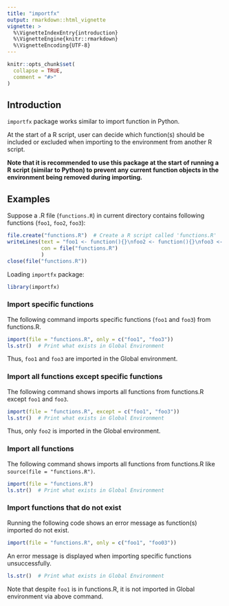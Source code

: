 ```yaml
---
title: "importfx"
output: rmarkdown::html_vignette
vignette: >
  %\VignetteIndexEntry{introduction}
  %\VignetteEngine{knitr::rmarkdown}
  %\VignetteEncoding{UTF-8}
---
```


```r
knitr::opts_chunk$set(
  collapse = TRUE,
  comment = "#>"
)
```

## **Introduction**

`importfx` package works similar to import function in Python.

At the start of a R script, user can decide which function(s) should be included or excluded when importing to the environment from another R script.

**Note that it is recommended to use this package at the start of running a R script (similar to Python) to prevent any current function objects in the environment being removed during importing.**

## **Examples**

Suppose a .R file (`functions.R`) in current directory contains following functions (`foo1`, `foo2`, `foo3`):

```r
file.create("functions.R")  # Create a R script called 'functions.R'
writeLines(text = "foo1 <- function(){}\nfoo2 <- function(){}\nfoo3 <- function(){}", 
           con = file("functions.R")
           )
close(file("functions.R"))
```

Loading `importfx` package:

```r
library(importfx)
```

### **Import specific functions**

The following command imports specific functions (`foo1` and `foo3`) from functions.R.

```r
import(file = "functions.R", only = c("foo1", "foo3"))
ls.str()  # Print what exists in Global Environment
```

Thus, `foo1` and `foo3` are imported in the Global environment.

### **Import all functions except specific functions**

The following command shows imports all functions from functions.R except `foo1` and `foo3`.

```r
import(file = "functions.R", except = c("foo1", "foo3"))
ls.str()  # Print what exists in Global Environment
```

Thus, only `foo2` is imported in the Global environment.

### **Import all functions**

The following command shows imports all functions from functions.R like `source(file = "functions.R")`.

```r
import(file = "functions.R")
ls.str()  # Print what exists in Global Environment
```

### **Import functions that do not exist**

Running the following code shows an error message as function(s) imported do not exist.

```r
import(file = "functions.R", only = c("foo1", "foo03"))
```

An error message is displayed when importing specific functions unsuccessfully.

```r
ls.str()  # Print what exists in Global Environment
```
Note that despite `foo1` is in functions.R, it is not imported in Global environment via above command.
